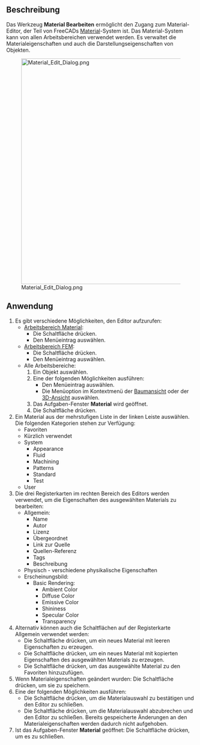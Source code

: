 <languages/>

{{Docnav
|
|
|[[Material_Workbench/de|Material]]
|IconL=
|IconR=
|IconC=Workbench_Material.svg
}}

{{GuiCommand/de
|Name=Material Edit
|Name/de=Material Bearbeiten
|MenuLocation=Materialien → Bearbeiten...<br>Modell → Materialien → Material Editor
|Workbenches=[[Material_Workbench/de|Material]], [[FEM_Workbench/de|FEM]]
|Version=1.0
|SeeAlso=[[FEM_MaterialEditor/de|FEM MaterialEditor]]
}}

<span id="Description"></span>
==Beschreibung==

Das Werkzeug '''Material Bearbeiten''' ermöglicht den Zugang zum Material-Editor, der Teil von FreeCADs [[Material/de|Material]]-System ist. Das Material-System kann von allen Arbeitsbereichen verwendet werden. Es verwaltet die Materialeigenschaften und auch die Darstellungseigenschaften von Objekten.

[[Image:Material_Edit_Dialog.png|600px]]

<span id="Usage"></span>
==Anwendung==

<div class="mw-translate-fuzzy">
# Es gibt verschiedene Möglichkeiten, den Editor aufzurufen:
#* [[Material_Workbench/de|Arbeitsbereich Material]]:
#** Die Schaltfläche {{Button|[[Image:Material_Edit.svg|16px]] [[Material_Edit/de|Bearbeiten...]]}} drücken.
#** Den Menüeintrag {{MenuCommand|Materialien → [[Image:Material_Edit.svg|16px]] Bearbeiten...}} auswählen.
#* [[FEM_Workbench/de|Arbeitsbereich FEM]]:
#** Die Schaltfläche {{Button|[[Image:FEM_MaterialEditor.svg|16px]] [[FEM_MaterialEditor/de|Material-Editor]]}} drücken.
#** Den Menüeintrag {{MenuCommand|Modell → Materialien → [[Image:FEM_MaterialEditor.svg|16px]] Material-Editor}} auswählen.
#* Alle Arbeitsbereiche:
#*# Ein Objekt auswählen.
#*# Eine der folgenden Möglichkeiten ausführen:
#*#* Den Menüeintrag {{MenuCommand|Ansicht → [[Image:Material_Edit.svg|16px]] Material...}} auswählen.
#*#* Die Menüoption {{MenuCommand|[[Image:Material_Edit.svg|16px]] Material...}} im Kontextmenü der [[Tree_view/de|Baumansicht]] oder der [[3D_view|3D-Ansicht]] auswählen.
#*# Das Aufgaben-Fenster '''Material''' wird geöffnet.
#*# Die Schaltfläche {{Button|Editor aufrufen}} drücken.
# Ein Material aus der mehrstufigen Liste in der linken Leiste auswählen. Die folgenden Kategorien stehen zur Verfügung:
#* Favoriten
#* Kürzlich verwendet
#* System
#** Appearance
#** Fluid
#** Machining
#** Patterns
#** Standard
#** Test
#* User
# Die drei Registerkarten im rechten Bereich des Editors werden verwendet, um die Eigenschaften des ausgewählten Materials zu bearbeiten:
#* Allgemein:
#** Name
#** Autor
#** Lizenz
#** Übergeordnet
#** Link zur Quelle
#** Quellen-Referenz
#** Tags
#** Beschreibung
#* Physisch - verschiedene physikalische Eigenschaften
#* Erscheinungsbild:
#**Basic Rendering:
#*** Ambient Color
#*** Diffuse Color
#*** Emissive Color
#*** Shininess
#*** Specular Color
#*** Transparency
# Alternativ können auch die Schaltflächen auf der Registerkarte Allgemein verwendet werden:
#* Die Schaltfläche {{Button|Neu}} drücken, um ein neues Material mit leeren Eigenschaften zu erzeugen.
#* Die Schaltfläche {{Button|Neu vererben}} drücken, um ein neues Material mit kopierten Eigenschaften des ausgewählten Materials zu erzeugen.
#* Die Schaltfläche {{Button|*}} drücken, um das ausgewählte Material zu den Favoriten hinzuzufügen.
# Wenn Materialeigenschaften geändert wurden: Die Schaltfläche {{Button|Speichern}} drücken, um sie zu speichern.
# Eine der folgenden Möglichkeiten ausführen:
#* Die Schaltfläche {{Button|OK}} drücken, um die Materialauswahl zu bestätigen und den Editor zu schließen.
#* Die Schaltfläche {{Button|Cancel}} drücken, um die Materialauswahl abzubrechen und den Editor zu schließen. Bereits gespeicherte Änderungen an den Materialeigenschaften werden dadurch nicht aufgehoben.
# Ist das Aufgaben-Fenster '''Material''' geöffnet: Die Schaltfläche {{Button|Schließen}} drücken, um es zu schließen.
</div>


{{Docnav
|
|
|[[Material_Workbench/de|Material]]
|IconL=
|IconR=
|IconC=Workbench_Material.svg
}}

{{Userdocnavi}}